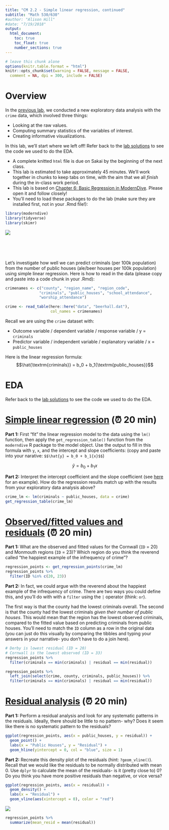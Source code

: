 ```yaml
---
title: "CM 2.2 - Simple linear regression, continued"
subtitle: "Math 530/630"
#author: "Alison Hill"
#date: "7/19/2018"
output: 
  html_document:
    toc: true
    toc_float: true
    number_sections: true
---
```



```r
# leave this chunk alone
options(knitr.table.format = "html") 
knitr::opts_chunk$set(warning = FALSE, message = FALSE, 
  comment = NA, dpi = 300, include = FALSE)
```


# Overview

In the [previous lab](cm021.html), we conducted a new exploratory data analysis with the `crime` data, which involved three things:

- Looking at the raw values.
- Computing summary statistics of the variables of interest.
- Creating informative visualizations.

In this lab, we'll start where we left off! Refer back to the [lab solutions](cm021-solutions.html) to see the code we used to do the EDA.

- A complete knitted `html` file is due on Sakai by the beginning of the next class. 
- This lab is estimated to take approximately 45 minutes. We'll work together in chunks to keep tabs on time, with the aim that we all *finish* during the in-class work period. 
- This lab is based on [Chapter 6: Basic Regression in ModernDive](http://moderndive.netlify.com/6-regression.html). Please open it and follow closely!
- You'll need to load these packages to do the lab (make sure they are installed first, not in your .Rmd file!):
```r
library(moderndive)
library(tidyverse)
library(skimr)
```

![](http://4.bp.blogspot.com/-qdzqtghTzmU/UD_NNT9C46I/AAAAAAAABoQ/XycEe4wixVM/s1600/03.LesMiserables.US.MasteroftheHouse.jpg)

<br>
<br>
<br>

Let's investigate how well we can predict criminals (per 100k population) from the number of public houses (ale/beer houses per 100k population) using simple linear regression. Here is how to read in the data (please copy and paste into a code chunk in your .Rmd):


```r
crimenames <- c("county", "region_name", "region_code",
               "criminals", "public_houses", "school_attendance",
               "worship_attendance")

crime <- read_table(here::here("data", "beerhall.dat"),
                    col_names = crimenames)
```

Recall we are using the `crime` dataset with:

- Outcome variable / dependent variable / response variable / y = `criminals`
- Predictor variable / independent variable / explanatory variable / x = `public_houses`

Here is the linear regression formula: 
$$\hat{\textrm{criminals}} = b_0 + b_1{\textrm{public_houses}}$$

# EDA

Refer back to the [lab solutions](cm021-solutions.html) to see the code we used to do the EDA.


# [Simple linear regression](http://moderndive.netlify.com/6-regression.html#model1table) (⏰ 20 min)

**Part 1:** First “fit” the linear regression model to the data using the `lm()` function, then apply the `get_regression_table()` function from the `moderndive` R package to the model object. Use the output to fill in this formula with `y`, `x`, and the intercept and slope coefficients: (copy and paste into your narative: `$$\hat{y} = b_0 + b_1{x}$$`)

$$\hat{y} = b_0 + b_1{x}$$

**Part 2:** Interpret the intercept coefficient and the slope coefficient (see [here](http://moderndive.netlify.com/6-regression.html#model1table) for an example). How do the regression results match up with the results from your exploratory data analysis above?

```r
crime_lm <- lm(criminals ~ public_houses, data = crime)
get_regression_table(crime_lm)
```

# [Observed/fitted values and residuals](http://moderndive.netlify.com/6-regression.html#model1points) (⏰ 20 min)

**Part 1:** What are the observed and fitted values for the Cornwall (`ID` = 20) and Monmouth regions (`ID` = 23)? Which region do you think the reverend called "the happiest example of the infrequency of crime"?

```r
regression_points <- get_regression_points(crime_lm)
regression_points %>% 
  filter(ID %in% c(20, 23))
```

**Part 2:** In fact, we could argue with the reverend about the happiest example of the infrequency of crime. There are two ways you could define this, and you'll do with with a `filter` using the `|` operator (think: `or`). 

The first way is that the county had the lowest criminals overall. The second is that the county had the lowest criminals *given their number of public houses*. This would mean that the region has the lowest observed criminals, compared to the fitted value based on predicting criminals from public houses. You'll need to match the `ID` column as a row in the original data (you can just do this visually by comparing the tibbles and typing your answers in your narrative- you don't have to do a join here).

```r
# Derby is lowest residual (ID = 20)
# Cornwall is the lowest observed (ID = 33)
regression_points %>% 
  filter(criminals == min(criminals) | residual == min(residual))

regression_points %>% 
  left_join(select(crime, county, criminals, public_houses)) %>% 
  filter(criminals == min(criminals) | residual == min(residual))
```

# [Residual analysis](http://moderndive.netlify.com/6-regression.html#model1residuals) (⏰ 20 min)

**Part 1:** Perform a residual analysis and look for any systematic patterns in the residuals. Ideally, there should be little to no pattern- why? Does it seem like there is no systematic pattern to the residuals? 
  
```r
ggplot(regression_points, aes(x = public_houses, y = residual)) +
  geom_point() +
  labs(x = "Public Houses", y = "Residual") +
  geom_hline(yintercept = 0, col = "blue", size = 1)
```



**Part 2:** Recreate this density plot of the residuals (hint: `?geom_vline()`). Recall that we would like the residuals to be normally distributed with mean 0. Use `dplyr` to calculate the mean of the residuals- is it (pretty close to) 0? Do you think you have more positive residuals than negative, or vice versa?

```r
ggplot(regression_points, aes(x = residual)) +
  geom_density() +
  labs(x = "Residual") +
  geom_vline(aes(xintercept = 0), color = "red")
```

![](`r knitr::fig_chunk('crime_resid_density','png')`)

```r
regression_points %>% 
  summarize(mean_resid = mean(residual))
```

